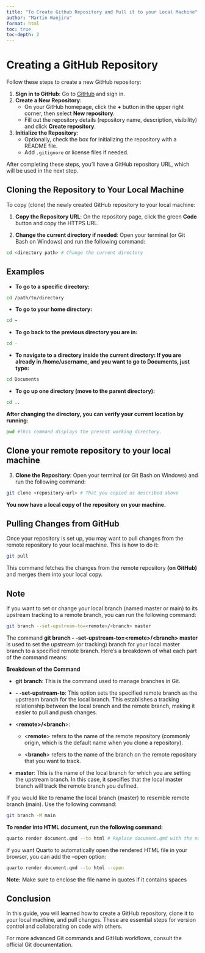 ```yaml
---
title: "To Create Github Repository and Pull it to your Local Machine"
author: "Martin Wanjiru"
format: html
toc: true
toc-depth: 2
---
```


# Creating a GitHub Repository

Follow these steps to create a new GitHub repository:

1.  **Sign in to GitHub**: Go to [GitHub](https://github.com) and sign in.
2.  **Create a New Repository**:
    -   On your GitHub homepage, click the **+** button in the upper right corner, then select **New repository**.
    -   Fill out the repository details (repository name, description, visibility) and click **Create repository**.
3.  **Initialize the Repository**:
    -   Optionally, check the box for initializing the repository with a README file.
    -   Add `.gitignore` or license files if needed.

After completing these steps, you'll have a GitHub repository URL, which will be used in the next step.

## Cloning the Repository to Your Local Machine

To copy (clone) the newly created GitHub repository to your local machine:

1.  **Copy the Repository URL**: On the repository page, click the green **Code** button and copy the HTTPS URL.

2.  **Change the current directory if needed**: Open your terminal (or Git Bash on Windows) and run the following command:

```bash
cd <directory path> # Change the current directory
```

::: {.callout-note collapse="false"}
## Examples

-   **To go to a specific directory:**

```bash
cd /path/to/directory
```

-   **To go to your home directory:**

```bash
cd ~
```

-   **To go back to the previous directory you are in:**

```bash
cd -
```

-   **To navigate to a directory inside the current directory: If you are already in /home/username, and you want to go to Documents, just type:**

```bash
cd Documents
```

-   **To go up one directory (move to the parent directory):**

```bash
cd ..
```
:::

**After changing the directory, you can verify your current location by running:**

```bash
pwd #This command displays the present working directory.
```

## Clone your remote repository to your local machine

3.  **Clone the Repository**: Open your terminal (or Git Bash on Windows) and run the following command:

```bash
git clone <repository-url> # That you copied as described above
```

**You now have a local copy of the repository on your machine.**

## Pulling Changes from GitHub

Once your repository is set up, you may want to pull changes from the remote repository to your local machine. This is how to do it:

```bash
git pull
```

This command fetches the changes from the remote repository **(on GitHub)** and merges them into your local copy.

::: {.callout-note collapse="false"}
## Note

If you want to set or change your local branch (named master or main) to its upstream tracking to a remote branch, you can run the following command:

```bash
git branch --set-upstream-to=<remote>/<branch> master
```

The command **git branch - -set-upstream-to=\<remote\>/\<branch\> master** is used to set the upstream (or tracking) branch for your local master branch to a specified remote branch. Here's a breakdown of what each part of the command means:

**Breakdown of the Command**

-   **git branch**: This is the command used to manage branches in Git.

-   **- -set-upstream-to**: This option sets the specified remote branch as the upstream branch for the local branch. This establishes a tracking relationship between the local branch and the remote branch, making it easier to pull and push changes.

-   \<**remote\>/\<branch**\>:

    -   \<**remote**\> refers to the name of the remote repository (commonly origin, which is the default name when you clone a repository).

    -   \<**branch**\> refers to the name of the branch on the remote repository that you want to track.

-   **master**: This is the name of the local branch for which you are setting the upstream branch. In this case, it specifies that the local master branch will track the remote branch you defined.

If you would like to rename the local branch (master) to resemble remote branch (main). Use the following command:

```bash
git branch -M main
```
**To render into HTML document, run the following command:**

```bash
quarto render document.qmd --to html # Replace document.qmd with the name of your Quarto file.
```

If you want Quarto to automatically open the rendered HTML file in your browser, you can add the --open option:

```bash
quarto render document.qmd --to html --open
```

**Note:** Make sure to enclose the file name in quotes if it contains spaces
:::

## Conclusion

In this guide, you will learned how to create a GitHub repository, clone it to your local machine, and pull changes. These are essential steps for version control and collaborating on code with others.

For more advanced Git commands and GitHub workflows, consult the official Git documentation.
